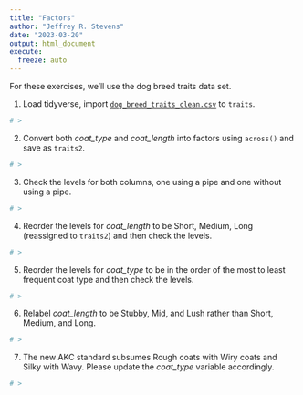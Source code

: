 ```yaml
---
title: "Factors"
author: "Jeffrey R. Stevens"
date: "2023-03-20"
output: html_document
execute:
  freeze: auto
---
```


For these exercises, we'll use the dog breed traits data set. 

1. Load tidyverse, import [`dog_breed_traits_clean.csv`](https://jeffreyrstevens.github.io/dpavir2025/data/dog_breed_traits_clean.csv) to `traits`.

```r
# >
```


2. Convert both _coat_type_ and _coat_length_ into factors using `across()` and save as `traits2`.

```r
# >
```


3. Check the levels for both columns, one using a pipe and one without using a pipe.

```r
# >
```

4. Reorder the levels for _coat_length_ to be Short, Medium, Long (reassigned to `traits2`) and then check the levels.

```r
# >
```

5. Reorder the levels for _coat_type_ to be in the order of the most to least frequent coat type and then check the levels.

```r
# >
```

6. Relabel _coat_length_ to be Stubby, Mid, and Lush rather than Short, Medium, and Long.

```r
# >
```

7. The new AKC standard subsumes Rough coats with Wiry coats and Silky with Wavy. Please update the _coat_type_ variable accordingly.

```r
# >
```


